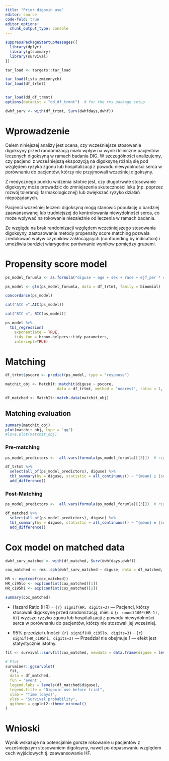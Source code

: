 ```yaml
---
title: "Prior digoxin use"
editor: source
code-fold: true
editor_options: 
  chunk_output_type: console
---
```


```r
suppressPackageStartupMessages({
  library(dplyr)
  library(gtsummary)
  library(survival)
})

tar_load <- targets::tar_load

tar_load(lista_zmiennych)
tar_load(df_trtmt)


tar_load(dd_df_trmnt)
options(datadist = "dd_df_trmnt")  # for the rms package setup

dwhf_surv <- with(df_trtmt, Surv(dwhfdays,dwhf))
```

# Wprowadzenie

Celem niniejszej analizy jest ocena, czy wcześniejsze stosowanie digoksyny przed randomizacją miało wpływ na wyniki kliniczne pacjentów leczonych digoksyną w ramach badania DIG. W szczególności analizujemy, czy pacjenci z wcześniejszą ekspozycją na digoksynę różnią się pod względem ryzyka zgonu lub hospitalizacji z powodu niewydolności serca w porównaniu do pacjentów, którzy nie przyjmowali wcześniej digoksyny.

Z medycznego punktu widzenia istotne jest, czy długotrwałe stosowanie digoksyny może prowadzić do zmniejszenia skuteczności leku (np. poprzez rozwój tolerancji farmakologicznej) lub zwiększać ryzyko działań niepożądanych. 

Pacjenci wcześniej leczeni digoksyną mogą stanowić populację o bardziej zaawansowanej lub trudniejszej do kontrolowania niewydolności serca, co może wpływać na rokowanie niezależnie od leczenia w ramach badania.

Ze względu na brak randomizacji względem wcześniejszego stosowania digoksyny, zastosowanie metody propensity score matching pozwala zredukować wpływ czynników zakłócających (confounding by indication) i umożliwia bardziej wiarygodne porównanie wyników pomiędzy grupami.

# Propensity score model

```r
ps_model_forumla <- as.formula("diguse ~ age + sex + race + ejf_per * chestx + bmi + functcls + diuret + aceinhib + prevmi + diabetes + hyperten")

ps_model <- glm(ps_model_forumla, data = df_trtmt, family = binomial)

concordance(ps_model)

cat("AIC =",AIC(ps_model))

cat("BIC =", BIC(ps_model))
```

```r
ps_model %>% 
  tbl_regression(
    exponentiate = TRUE, 
    tidy_fun = broom.helpers::tidy_parameters, 
    intercept=TRUE)
```

# Matching 

```r
df_trtmt$pscore <- predict(ps_model, type = "response")

matchit_obj <- MatchIt::matchit(diguse ~ pscore,
                       data = df_trtmt, method = "nearest", ratio = 1, caliper = 0.1)

df_matched <- MatchIt::match.data(matchit_obj)
```


## Matching evaluation

```r
summary(matchit_obj)
plot(matchit_obj, type = "qq")
#love.plot(matchit_obj)
```

### Pre-matching

```r
ps_model_predictors <-  all.vars(formula(ps_model_forumla)[[3]])  # right-hand side variables of the formula

df_trtmt %>%
  select(all_of(ps_model_predictors), diguse) %>%
  tbl_summary(by = diguse, statistic = all_continuous() ~ "{mean} ± {sd}", missing = "no") %>%
  add_difference() 
```

### Post-Matching 

```r
ps_model_predictors <-  all.vars(formula(ps_model_forumla)[[3]])  # right-hand side variables of the formula

df_matched %>%
  select(all_of(ps_model_predictors), diguse) %>%
  tbl_summary(by = diguse, statistic = all_continuous() ~ "{mean} ± {sd}", missing = "no") %>%
  add_difference()
```

# Cox model on matched data

```r

dwhf_surv_matched <- with(df_matched, Surv(dwhfdays,dwhf))

cox_matched <- rms::cph(dwhf_surv_matched ~ diguse, data = df_matched, x = TRUE, y = TRUE, surv = TRUE)

HR <- exp(coef(cox_matched))
HR_ci95lo <- exp(confint(cox_matched)[1])
HR_ci95hi <- exp(confint(cox_matched)[2])

summary(cox_matched)
```

* Hazard Ratio (HR) = `{r} signif(HR, digits=3)` --- 
Pacjenci, którzy stosowali digoksynę przed randomizacją, mieli o `{r round(100*(HR-1), 0)}` wyższe ryzyko zgonu lub hospitalizacji z powodu niewydolności serca w porównaniu do pacjentów, którzy nie stosowali jej wcześniej.

* 95% przedział ufności: `{r} signif(HR_ci95lo, digits=3)` – `{r} signif(HR_ci95hi, digits=3)`  --- Przedział nie obejmuje 1 — efekt jest statystycznie istotny.

```r
fit <- survival::survfit(cox_matched, newdata = data.frame(diguse = levels(df_matched$diguse)))

# Plot
survminer::ggsurvplot(
  fit,
  data = df_matched,
  fun = 'event',
  legend.labs = levels(df_matched$diguse),
  legend.title = "Digoxin use before trial",
  xlab = "Time (days)",
  ylab = "Survival probability",
  ggtheme = ggplot2::theme_minimal()
)
```

# Wnioski

Wynik wskazuje na potencjalnie gorsze rokowanie u pacjentów z wcześniejszym stosowaniem digoksyny, nawet po dopasowaniu względem cech wyjściowych tj. zaawansowanie HF.
